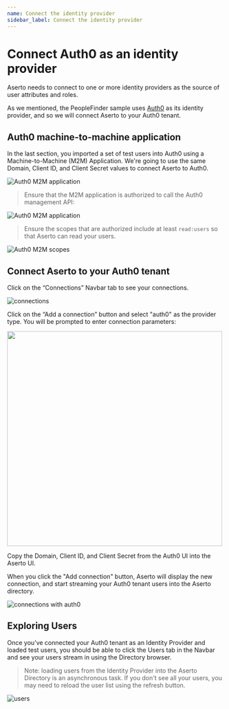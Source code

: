 ```yaml
---
name: Connect the identity provider
sidebar_label: Connect the identity provider
---
```


# Connect Auth0 as an identity provider

Aserto needs to connect to one or more identity providers as the source of user attributes and roles. 

As we mentioned, the PeopleFinder sample uses [Auth0](https://www.auth0.com) as its identity provider, and 
so we will connect Aserto to your Auth0 tenant.

## Auth0 machine-to-machine application

In the last section, you imported a set of test users into Auth0 using a Machine-to-Machine (M2M) 
Application. We're going to use the same Domain, Client ID, and Client Secret values to connect 
Aserto to Auth0.

![Auth0 M2M application](/auth0-m2m.png)

> Ensure that the M2M application is authorized to call the Auth0 management API:

![Auth0 M2M application](/auth0-m2m-mgmt.png)

> Ensure the scopes that are authorized include at least `read:users` so that Aserto can read your users.  

![Auth0 M2M scopes](/auth0-m2m-perms.png)

## Connect Aserto to your Auth0 tenant

Click on the “Connections” Navbar tab to see your connections.

![connections](/connections.png)

Click on the “Add a connection” button and select "auth0" as the provider type. 
You will be prompted to enter connection parameters:

[<img src="/connect-auth0.png" width="500px" />](/connect-auth0.png)

Copy the Domain, Client ID, and Client Secret from the Auth0 UI into the Aserto UI.

When you click the "Add connection" button, Aserto will display the new connection, and start streaming 
your Auth0 tenant users into the Aserto directory.

![connections with auth0](/connections-with-auth0.png)

## Exploring Users

Once you’ve connected your Auth0 tenant as an Identity Provider and loaded test users, you should be 
able to click the Users tab in the Navbar and see your users stream in using the Directory browser.

> Note: loading users from the Identity Provider into the Aserto Directory is an asynchronous task. 
> If you don't see all your users, you may need to reload the user list using the refresh button.

![users](/users.png)
